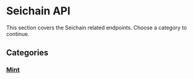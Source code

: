 # Seichain API

This section covers the Seichain related endpoints. Choose a category to continue.

## Categories

<div className="grid grid-cols-1 md:grid-cols-3 gap-4 mb-6 mt-4">
<a href="/reference/api/seichain/mint" className="nextra-card focus-visible:nextra-focus flex flex-col justify-start overflow-hidden rounded-lg border border-gray-200 text-current no-underline hover:shadow-gray-100 dark:shadow-none dark:hover:shadow-none shadow-gray-100 active:shadow-sm active:shadow-gray-200 transition-all duration-200 hover:border-gray-300 bg-transparent shadow-sm dark:border-neutral-800 hover:bg-slate-50 hover:shadow-md dark:hover:border-neutral-700 dark:hover:bg-neutral-900">
  <span class="flex items-center gap-2 p-4 text-gray-700 hover:text-gray-900 after:transition-transform after:duration-75 group-hover:after:translate-x-0.5 group-focus:after:translate-x-0.5 dark:text-neutral-200 dark:hover:text-neutral-50">
    <h3 className="m-0 text-base font-semibold">Mint</h3>
  </span>
</a>
</div>
